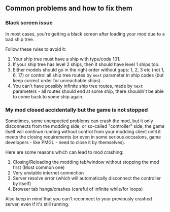 ## Common problems and how to fix them
### Black screen issue
In most cases, you're getting a black screen after loading your mod due to a bad ship tree.

Follow these rules to avoid it:

1. Your ship tree must have a ship with type/code 101.
1. If your ship tree has level 2 ships, then it should have level 1 ships too.
1. Either models should go in the right order without gaps: 1, 2, 3 etc (not 1, 6, 17) or control all ship tree routes by `next` parameter in ship codes (but keep correct order for unreachable ships).
1. You can't have possibly infinite ship tree routes, made by `next` parameters - all routes should end at some ship, there shouldn't be able to come back to some ship again.

### My mod closed accidentally but the game is not stopped
Sometimes, some unexpected problems can crash the mod, but it only disconnects from the modding side, or so-called "controller" side, the game itself will continue running without control from your modding client until it meets the closing requirements (or even in some serious occasions, game developers - like PMGL - need to close it by themselves).

Here are some reasons which can lead to mod crashing:

1. Closing/Reloading the modding tab/window without stopping the mod first (Most common one)
1. Very unstable internet connection
1. Server resolve error (which will automatically disconnect the controller by itself)
1. Browser tab hangs/crashes (careful of infinite while/for loops)

Also keep in mind that you can't reconnect to your previously crashed server, even if it's still running.
